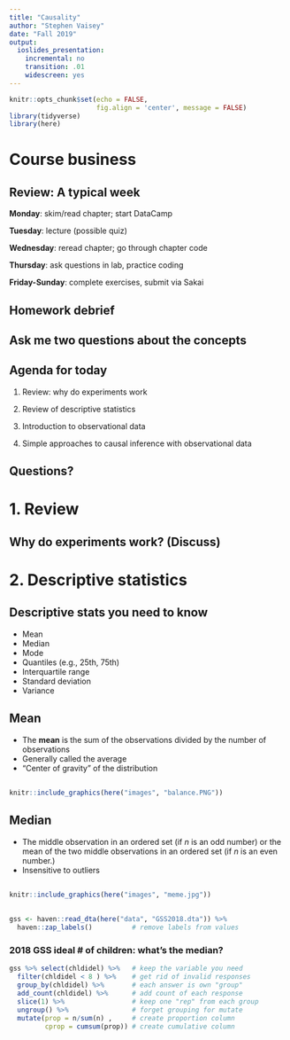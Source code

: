 ```yaml
---
title: "Causality"
author: "Stephen Vaisey"
date: "Fall 2019"
output:
  ioslides_presentation: 
    incremental: no
    transition: .01
    widescreen: yes
---
```


<style>
.center {
 text-align: center
}
</style>

```r
knitr::opts_chunk$set(echo = FALSE, 
                      fig.align = 'center', message = FALSE)
library(tidyverse)
library(here)

```

# Course business

## Review: A typical week

**Monday**: skim/read chapter; start DataCamp

**Tuesday**: lecture (possible quiz)

**Wednesday**: reread chapter; go through chapter code

**Thursday**: ask questions in lab, practice coding

**Friday-Sunday**: complete exercises, submit via Sakai


## Homework debrief


## Ask me **two questions** about the concepts


## Agenda for today

1. Review: why do experiments work

2. Review of descriptive statistics

3. Introduction to observational data

4. Simple approaches to causal inference with observational data


## Questions?


# 1. Review

## Why do experiments work? (Discuss)

# 2. Descriptive statistics

## Descriptive stats you need to know
- Mean
- Median
- Mode
- Quantiles (e.g., 25th, 75th)
- Interquartile range
- Standard deviation
- Variance

## Mean

- The **mean** is the sum of the observations divided by the number of observations
- Generally called the average
- "Center of gravity" of the distribution

##
```r
knitr::include_graphics(here("images", "balance.PNG"))


```

## Median

- The middle observation in an ordered set (if $n$ is an odd number) or the mean of the two middle observations in an ordered set (if $n$ is an even number.)
- Insensitive to outliers

##
```r
knitr::include_graphics(here("images", "meme.jpg"))

```


## {.smaller}
```r
gss <- haven::read_dta(here("data", "GSS2018.dta")) %>%
  haven::zap_labels()          # remove labels from values

```

### 2018 GSS ideal \# of children: what's the median?

```r
gss %>% select(chldidel) %>%   # keep the variable you need
  filter(chldidel < 8 ) %>%    # get rid of invalid responses
  group_by(chldidel) %>%       # each answer is own "group"
  add_count(chldidel) %>%      # add count of each response
  slice(1) %>%                 # keep one "rep" from each group
  ungroup() %>%                # forget grouping for mutate
  mutate(prop = n/sum(n) ,     # create proportion column
         cprop = cumsum(prop)) # create cumulative column

```